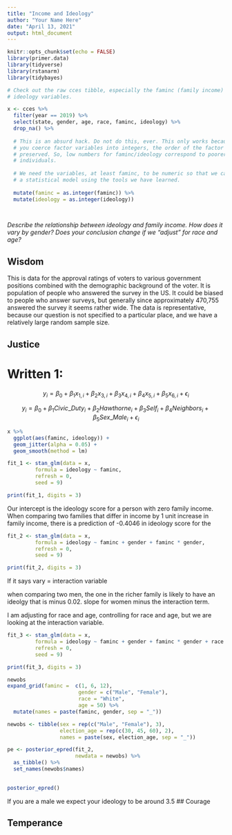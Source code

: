 ```yaml
---
title: "Income and Ideology"
author: "Your Name Here"
date: "April 13, 2021"
output: html_document
---
```


```r
knitr::opts_chunk$set(echo = FALSE)
library(primer.data)
library(tidyverse)
library(rstanarm)
library(tidybayes)

# Check out the raw cces tibble, especially the faminc (family income) and
# ideology variables.

x <- cces %>% 
  filter(year == 2019) %>% 
  select(state, gender, age, race, faminc, ideology) %>% 
  drop_na() %>% 
  
  # This is an absurd hack. Do not do this, ever. This only works because, if
  # you coerce factor variables into integers, the order of the factor levels is
  # preserved. So, low numbers for faminc/ideology correspond to poorer/liberal
  # individuals.
  
  # We need the variables, at least faminc, to be numeric so that we can create
  # a statistical model using the tools we have learned.
  
  mutate(faminc = as.integer(faminc)) %>% 
  mutate(ideology = as.integer(ideology))

  
```

*Describe the relationship between ideology and family income. How does it vary by gender? Does your conclusion change if we "adjust" for race and age?*


## Wisdom

This is data for the approval ratings of voters to various government positions combined with the demographic background of the voter. It is population of people who answered the survey in the US. It could be biased to people who answer surveys, but generally since approximately 470,755 answered the survey it seems rather wide.
The data is representative, because our question is not specified to a particular place, and we have a relatively large random sample size. 

## Justice

# Written 1:
$$y_i = \beta_0  + \beta_1 x_{1,i} + \beta_2 x_{3,i} + \beta_3 x_{4,i} + \beta_4 x_{5,i} + \beta_5 x_{6,i}  + \epsilon_i$$

$$y_i = \beta_0 + \beta_1 Civic\_Duty_i + \beta_2 Hawthorne_i + \beta_3 Self_i + \beta_4 Neighbors_i + \beta_5 Sex\_Male_i + \epsilon_i$$
```r
x %>% 
  ggplot(aes(faminc, ideology)) +
  geom_jitter(alpha = 0.05) +
  geom_smooth(method = lm)
```

```r
fit_1 <- stan_glm(data = x,
         formula = ideology ~ faminc,
         refresh = 0,
         seed = 9)

print(fit_1, digits = 3)
```

Our intercept is the ideology score for a person with zero family income. 
When comparing two families that differ in income by 1 unit increase in family income, there is a prediction of -0.4046 in ideology score for the 

```r
fit_2 <- stan_glm(data = x,
         formula = ideology ~ faminc + gender + faminc * gender,
         refresh = 0,
         seed = 9)

print(fit_2, digits = 3)
```

If it says vary = interaction variable

when comparing two men, the one in the richer family is likely to have an ideolgy that is minus 0.02. slope for women minus the interaction term.

I am adjusting for race and age, controlling for race and age, but we are looking at the interaction variable. 


```r
fit_3 <- stan_glm(data = x,
         formula = ideology ~ faminc + gender + faminc * gender + race + age,
         refresh = 0,
         seed = 9)

print(fit_3, digits = 3)
```


```r
newobs 
expand_grid(faminc =  c(1, 6, 12),
                       gender = c("Male", "Female"),
                       race = "White",
                       age = 50) %>% 
  mutate(names = paste(faminc, gender, sep = "_"))

newobs <- tibble(sex = rep(c("Male", "Female"), 3), 
                 election_age = rep(c(30, 45, 60), 2),
                 names = paste(sex, election_age, sep = "_"))

pe <- posterior_epred(fit_2,
                      newdata = newobs) %>% 
  as_tibble() %>% 
  set_names(newobs$names)
  
```

```r
posterior_epred()
```


If you are a male we expect your ideology to be around 3.5 
## Courage


## Temperance

